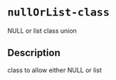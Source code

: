 # `nullOrList-class`

NULL or list class union


## Description

class to allow either NULL or list


